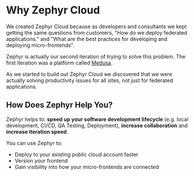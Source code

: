 # Why Zephyr Cloud

[//]: # (We need to create a video for this part of the docs)

We created Zephyr Cloud because as developers and consultants we kept getting the same questions from customers, "How do
we deploy federated applications." and "What are the best practices for developing and deploying micro-frontends".

Zephyr is actually our second iteration of trying to solve this problem. The first iteration was a platform called
[Medusa](https://medusa.codes/).

As we started to build out Zephyr Cloud we discovered that we were actually solving productivity issues for all sites,
not just for federated applications.

## How Does Zephyr Help You?
Zephyr helps to: **speed up your software development lifecycle** (e.g. local development, CI/CD, QA Testing, Deployment),
**increase collaboration** and **increase iteration speed**.

You can use Zephyr to:
* Deploy to your existing public cloud account faster
* Version your frontend
* Gain visibility into how your micro-frontends are connected
